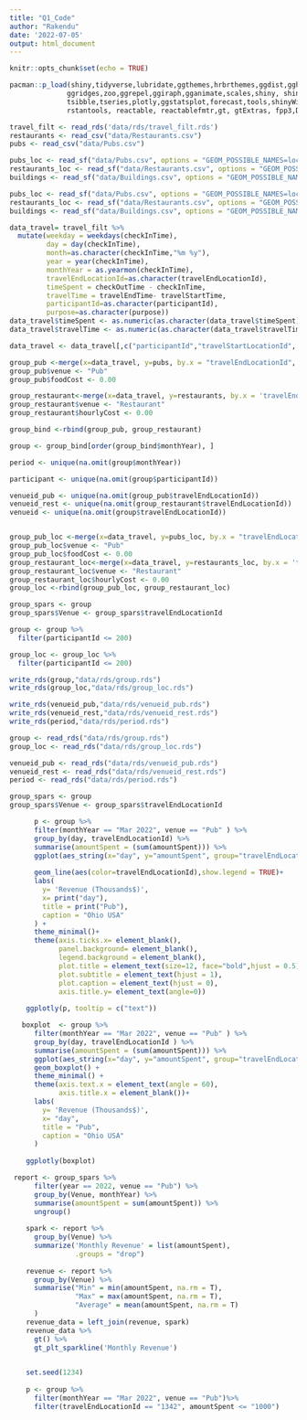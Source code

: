 ```yaml
---
title: "Q1_Code"
author: "Rakendu"
date: '2022-07-05'
output: html_document
---
```


```r
knitr::opts_chunk$set(echo = TRUE)
```

```r

pacman::p_load(shiny,tidyverse,lubridate,ggthemes,hrbrthemes,ggdist,gghalves,
              ggridges,zoo,ggrepel,ggiraph,gganimate,scales,shiny, shinydashboard, shinythemes,
              tsibble,tseries,plotly,ggstatsplot,forecast,tools,shinyWidgets,readxl,bslib,patchwork,tmap, sf,
              rstantools, reactable, reactablefmtr,gt, gtExtras, fpp3,DT)
```

```r
travel_filt <- read_rds('data/rds/travel_filt.rds')
restaurants <- read_csv("data/Restaurants.csv")
pubs <- read_csv("data/Pubs.csv")
```

```r

pubs_loc <- read_sf("data/Pubs.csv", options = "GEOM_POSSIBLE_NAMES=location")
restaurants_loc <- read_sf("data/Restaurants.csv", options = "GEOM_POSSIBLE_NAMES=location")
buildings <- read_sf("data/Buildings.csv", options = "GEOM_POSSIBLE_NAMES=location")
```


```r

pubs_loc <- read_sf("data/Pubs.csv", options = "GEOM_POSSIBLE_NAMES=location")
restaurants_loc <- read_sf("data/Restaurants.csv", options = "GEOM_POSSIBLE_NAMES=location")
buildings <- read_sf("data/Buildings.csv", options = "GEOM_POSSIBLE_NAMES=location")

data_travel= travel_filt %>%
  mutate(weekday = weekdays(checkInTime),
         day = day(checkInTime),
         month=as.character(checkInTime,"%m %y"),
         year = year(checkInTime),
         monthYear = as.yearmon(checkInTime),
         travelEndLocationId=as.character(travelEndLocationId),
         timeSpent = checkOutTime - checkInTime,
         travelTime = travelEndTime- travelStartTime,
         participantId=as.character(participantId),
         purpose=as.character(purpose))
data_travel$timeSpent <- as.numeric(as.character(data_travel$timeSpent))
data_travel$travelTime <- as.numeric(as.character(data_travel$travelTime))

data_travel <- data_travel[,c("participantId","travelStartLocationId", "travelEndLocationId", "purpose",  "amountSpent","timeSpent","travelTime","weekday","day","month","year","monthYear")]

group_pub <-merge(x=data_travel, y=pubs, by.x = "travelEndLocationId", by.y = "pubId")
group_pub$venue <- "Pub"
group_pub$foodCost <- 0.00

group_restaurant<-merge(x=data_travel, y=restaurants, by.x = 'travelEndLocationId', by.y =  'restaurantId')
group_restaurant$venue <- "Restaurant"
group_restaurant$hourlyCost <- 0.00

group_bind <-rbind(group_pub, group_restaurant)

group <- group_bind[order(group_bind$monthYear), ]

period <- unique(na.omit(group$monthYear))

participant <- unique(na.omit(group$participantId))

venueid_pub <- unique(na.omit(group_pub$travelEndLocationId))
venueid_rest <- unique(na.omit(group_restaurant$travelEndLocationId))
venueid <- unique(na.omit(group$travelEndLocationId))


group_pub_loc <-merge(x=data_travel, y=pubs_loc, by.x = "travelEndLocationId", by.y = "pubId")
group_pub_loc$venue <- "Pub"
group_pub_loc$foodCost <- 0.00
group_restaurant_loc<-merge(x=data_travel, y=restaurants_loc, by.x = 'travelEndLocationId', by.y =  'restaurantId')
group_restaurant_loc$venue <- "Restaurant"
group_restaurant_loc$hourlyCost <- 0.00
group_loc <-rbind(group_pub_loc, group_restaurant_loc)

group_spars <- group
group_spars$Venue <- group_spars$travelEndLocationId
```


```r

group <- group %>%
  filter(participantId <= 200)

group_loc <- group_loc %>%
  filter(participantId <= 200)
```

```r

write_rds(group,"data/rds/group.rds")
write_rds(group_loc,"data/rds/group_loc.rds")
```

```r

write_rds(venueid_pub,"data/rds/venueid_pub.rds")
write_rds(venueid_rest,"data/rds/venueid_rest.rds")
write_rds(period,"data/rds/period.rds")


```


```r

group <- read_rds("data/rds/group.rds")
group_loc <- read_rds("data/rds/group_loc.rds")

venueid_pub <- read_rds("data/rds/venueid_pub.rds")
venueid_rest <- read_rds("data/rds/venueid_rest.rds")
period <- read_rds("data/rds/period.rds")


```

```r
group_spars <- group
group_spars$Venue <- group_spars$travelEndLocationId


```


```r
      p <- group %>%
      filter(monthYear == "Mar 2022", venue == "Pub" ) %>%
      group_by(day, travelEndLocationId) %>%
      summarise(amountSpent = (sum(amountSpent))) %>%
      ggplot(aes_string(x="day", y="amountSpent", group="travelEndLocationId")) +
        
      geom_line(aes(color=travelEndLocationId),show.legend = TRUE)+
      labs(
        y= 'Revenue (Thousands$)',
        x= print("day"),
        title = print("Pub"),
        caption = "Ohio USA"
      ) +
      theme_minimal()+
      theme(axis.ticks.x= element_blank(),
            panel.background= element_blank(), 
            legend.background = element_blank(),
            plot.title = element_text(size=12, face="bold",hjust = 0.5),
            plot.subtitle = element_text(hjust = 1),
            plot.caption = element_text(hjust = 0),
            axis.title.y= element_text(angle=0))
    
    ggplotly(p, tooltip = c("text"))
```

```r

   boxplot  <- group %>%
      filter(monthYear == "Mar 2022", venue == "Pub" ) %>%
      group_by(day, travelEndLocationId ) %>%
      summarise(amountSpent = (sum(amountSpent))) %>%
      ggplot(aes_string(x="day", y="amountSpent", group="travelEndLocationId", color ="day")) + 
      geom_boxplot() +
      theme_minimal() +
      theme(axis.text.x = element_text(angle = 60),
            axis.title.x = element_blank())+
      labs(
        y= 'Revenue (Thousands$)',
        x= "day",
        title = "Pub",
        caption = "Ohio USA"
      ) 
    
    ggplotly(boxplot)

```


```r

 report <- group_spars %>%
      filter(year == 2022, venue == "Pub") %>%
      group_by(Venue, monthYear) %>%
      summarise(amountSpent = sum(amountSpent)) %>%
      ungroup()
    
    spark <- report %>%
      group_by(Venue) %>%
      summarize('Monthly Revenue' = list(amountSpent), 
                .groups = "drop")
    
    revenue <- report %>% 
      group_by(Venue) %>% 
      summarise("Min" = min(amountSpent, na.rm = T),
                "Max" = max(amountSpent, na.rm = T),
                "Average" = mean(amountSpent, na.rm = T)
      )
    revenue_data = left_join(revenue, spark)
    revenue_data %>%
      gt() %>%
      gt_plt_sparkline('Monthly Revenue')
    
```

```r
    set.seed(1234)
    
    p <- group %>%
      filter(monthYear == "Mar 2022", venue == "Pub")%>%
      filter(travelEndLocationId == "1342", amountSpent <= "1000")
```


```r

```
